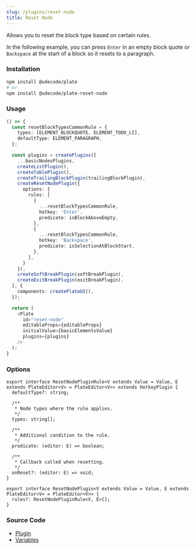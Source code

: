 ```yaml
---
slug: /plugins/reset-node
title: Reset Node
---
```


Allows you to reset the block type based on certain rules.

In the following example, you can press `Enter` in an empty block quote or `Backspace` at the start of a block so it resets to a paragraph.

### Installation

```bash npm2yarn
npm install @udecode/plate
# or
npm install @udecode/plate-reset-node
```

### Usage


<ResetNodeSandpack />

```ts live
() => {
  const resetBlockTypesCommonRule = {
    types: [ELEMENT_BLOCKQUOTE, ELEMENT_TODO_LI],
    defaultType: ELEMENT_PARAGRAPH,
  };

  const plugins = createPlugins([
    ...basicNodesPlugins,
    createListPlugin(),
    createTablePlugin(),
    createTrailingBlockPlugin(trailingBlockPlugin),
    createResetNodePlugin({
      options: {
        rules: [
          {
            ...resetBlockTypesCommonRule,
            hotkey: 'Enter',
            predicate: isBlockAboveEmpty,
          },
          {
            ...resetBlockTypesCommonRule,
            hotkey: 'Backspace',
            predicate: isSelectionAtBlockStart,
          },
        ],
      }
    }),
    createSoftBreakPlugin(softBreakPlugin),
    createExitBreakPlugin(exitBreakPlugin),
  ], {
    components: createPlateUI(),
  });

  return (
    <Plate
      id="reset-node"
      editableProps={editableProps}
      initialValue={basicElementsValue}
      plugins={plugins}
    />
  );
}
```

### Options

```tsx
export interface ResetNodePluginRule<V extends Value = Value, E extends PlateEditor<V> = PlateEditor<V>> extends HotkeyPlugin {
  defaultType?: string;

  /**
   * Node types where the rule applies.
   */
  types: string[];

  /**
   * Additional condition to the rule.
   */
  predicate: (editor: E) => boolean;

  /**
   * Callback called when resetting.
   */
  onReset?: (editor: E) => void;
}

export interface ResetNodePlugin<V extends Value = Value, E extends PlateEditor<V> = PlateEditor<V>> {
  rules?: ResetNodePluginRule<V, E>[];
}
```

### Source Code

- [Plugin](https://github.com/udecode/plate/blob/main/packages/editor/reset-node/src/createResetNodePlugin.ts)
- [Variables](https://github.com/udecode/plate/blob/main/examples/docusaurus/src/live/live.tsx)

